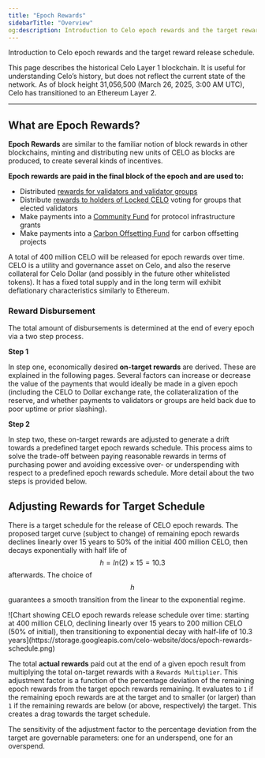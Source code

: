 ```yaml
---
title: "Epoch Rewards"
sidebarTitle: "Overview"
og:description: Introduction to Celo epoch rewards and the target reward release schedule.
---
```


Introduction to Celo epoch rewards and the target reward release schedule.

<Warning>
This page describes the historical Celo Layer 1 blockchain. It is useful for understanding Celo’s history, but does not reflect the current state of the network. As of block height 31,056,500 (March 26, 2025, 3:00 AM UTC), Celo has transitioned to an Ethereum Layer 2.
</Warning>

---

## What are Epoch Rewards?

**Epoch Rewards** are similar to the familiar notion of block rewards in other blockchains, minting and distributing new units of CELO as blocks are produced, to create several kinds of incentives.

**Epoch rewards are paid in the final block of the epoch and are used to:**

- Distributed [rewards for validators and validator groups](/what-is-celo/about-celo-l1/protocol/pos/epoch-rewards-validator)
- Distribute [rewards to holders of Locked CELO](/what-is-celo/about-celo-l1/protocol/pos/epoch-rewards-locked-gold) voting for groups that elected validators
- Make payments into a [Community Fund](/home/protocol/epoch-rewards/community-fund) for protocol infrastructure grants
- Make payments into a [Carbon Offsetting Fund](/home/protocol/epoch-rewards/carbon-offsetting-fund) for carbon offsetting projects

A total of 400 million CELO will be released for epoch rewards over time. CELO is a utility and governance asset on Celo, and also the reserve collateral for Celo Dollar (and possibly in the future other whitelisted tokens). It has a fixed total supply and in the long term will exhibit deflationary characteristics similarly to Ethereum.

### Reward Disbursement

The total amount of disbursements is determined at the end of every epoch via a two step process.

**Step 1**

In step one, economically desired **on-target rewards** are derived. These are explained in the following pages. Several factors can increase or decrease the value of the payments that would ideally be made in a given epoch (including the CELO to Dollar exchange rate, the collateralization of the reserve, and whether payments to validators or groups are held back due to poor uptime or prior slashing).

**Step 2**

In step two, these on-target rewards are adjusted to generate a drift towards a predefined target epoch rewards schedule. This process aims to solve the trade-off between paying reasonable rewards in terms of purchasing power and avoiding excessive over- or underspending with respect to a predefined epoch rewards schedule. More detail about the two steps is provided below.

## Adjusting Rewards for Target Schedule

There is a target schedule for the release of CELO epoch rewards. The proposed target curve \(subject to change\) of remaining epoch rewards declines linearly over 15 years to 50% of the initial 400 million CELO, then decays exponentially with half life of $$h = ln(2)\times15 =10.3$$ afterwards. The choice of $$h$$ guarantees a smooth transition from the linear to the exponential regime.

<Frame>
![Chart showing CELO epoch rewards release schedule over time: starting at 400 million CELO, declining linearly over 15 years to 200 million CELO (50% of initial), then transitioning to exponential decay with half-life of 10.3 years](https://storage.googleapis.com/celo-website/docs/epoch-rewards-schedule.png)
</Frame>

The total **actual rewards** paid out at the end of a given epoch result from multiplying the total on-target rewards with a `Rewards Multiplier`. This adjustment factor is a function of the percentage deviation of the remaining epoch rewards from the target epoch rewards remaining. It evaluates to `1` if the remaining epoch rewards are at the target and to smaller \(or larger\) than `1` if the remaining rewards are below \(or above, respectively\) the target. This creates a drag towards the target schedule.

The sensitivity of the adjustment factor to the percentage deviation from the target are governable parameters: one for an underspend, one for an overspend.